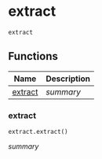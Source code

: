 # extract { #new_fave.extract }

`extract`



## Functions

| Name | Description |
| --- | --- |
| [extract](#new_fave.extract.extract) | _summary_ |

### extract { #new_fave.extract.extract }

`extract.extract()`

_summary_